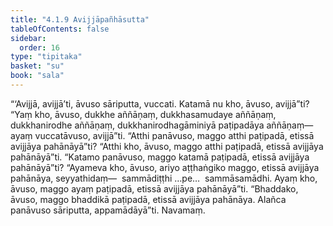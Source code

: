 ```yaml
---
title: "4.1.9 Avijjāpañhāsutta"
tableOfContents: false
sidebar:
  order: 16
type: "tipitaka"
basket: "su"
book: "sala"
---
```



<DynamicBreadcrumb />

<Division number="322" book="sala">

<Paragraph number="1344" book="sala">
“‘Avijjā, avijjā’ti, āvuso sāriputta, vuccati. Katamā nu kho, āvuso, avijjā”ti? “Yaṃ kho, āvuso, dukkhe aññāṇaṃ, dukkhasamudaye aññāṇaṃ, dukkhanirodhe aññāṇaṃ, dukkhanirodhagāminiyā paṭipadāya aññāṇaṃ—  ayaṃ vuccatāvuso, avijjā”ti. “Atthi panāvuso, maggo atthi paṭipadā, etissā avijjāya pahānāyā”ti? “Atthi kho, āvuso, maggo atthi paṭipadā, etissā avijjāya pahānāyā”ti. “Katamo panāvuso, maggo katamā paṭipadā, etissā avijjāya pahānāyā”ti? “Ayameva kho, āvuso, ariyo aṭṭhaṅgiko maggo, etissā avijjāya pahānāya, seyyathidaṃ—  sammādiṭṭhi …pe…  sammāsamādhi. Ayaṃ kho, āvuso, maggo ayaṃ paṭipadā, etissā avijjāya pahānāyā”ti. “Bhaddako, āvuso, maggo bhaddikā paṭipadā, etissā avijjāya pahānāya. Alañca panāvuso sāriputta, appamādāyā”ti.

</Paragraph>
</Division>

<Paragraph number="1345" type="center" book="sala">
Navamaṃ.
</Paragraph>